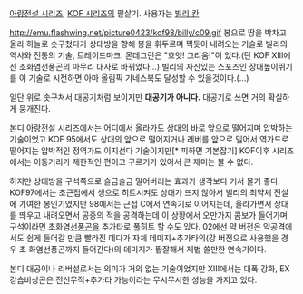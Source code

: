 [[아랑전설 시리즈]], [[KOF 시리즈]]의 필살기. 사용자는 [[빌리 칸]].

http://emu.flashwing.net/picture0423/kof98/billy/c09.gif
봉으로 땅을 박차고 올라 하늘로 솟구쳤다가 상대방을 향해 봉을 휘두르며 찍듯이 내려오는 기술로 빌리의 역사와 전통의 기술, 트레이드마크. 몬데그린은 "흐얏! 그리움!"이 있다.(단 KOF XIII에선 초화염선풍곤의 마무리 대사로 바뀌었다...) 빌리의 자신있는 스포츠인 장대높이뛰기를 이 기술로 시전하면 아마 올림픽 기네스북도 달성할 수 있을것이다.(…)  

일단 위로 솟구쳐서 대공기처럼 보이지만 '''대공기가 아니다.''' 대공기로 쓰면 거의 확실하게 뭉개진다.

본디 아랑전설 시리즈에서는 어디에서 올라가도 상대의 바로 앞으로 떨어지며 압박하는 기술이었고 KOF 95에서도 상대의 앞으로 떨어지거나 레버를 앞으로 밀어서 역가드로 떨어지는 압박적인 정역가드 이지선다 기술이지만[* 피하면 기본잡기] KOF이후 시리즈에서는 이동거리가 제한적인 편이고 구르기가 있어서 큰 재미는 볼 수 없다. 

하지만 상대방을 구석쪽으로 슬금슬금 밀어버리는 효과가 생각보다 커서 몰기 좋다. KOF97에서는 초근접에서 생으로 히트시켜도 상대가 뜨지 않아서 빌리의 최약체 전설에 기여한 봉인기였지만 98에서는 근접 C에서 연속기로 이어지는데, 올라가면서 상대를 띄우고 내려오면서 공중의 적을 공격하는데 이 상황에서 오만가지 콤보가 들어가며 구석이라면 초화염[[선풍곤]]을 추가타로 풀히트 할 수도 있다. 02에선 약 버전은 약공격에서도 쉽게 들어갈 만큼 빨라진 데다가 자체 데미지+추가타의(강 버전으로 사용했을 경우 초 화염선풍곤까지 들어간다)의 데미지가 짭잘해서 제법 쓸만한 연속기이다.

본디 대공이나 리버설로서는 의미가 거의 없는 기술이었지만 XIII에서는 대폭 강화, EX강습비상곤은 전신무적+추가타 가능이라는 무시무시한 성능을 가지고 있다.
